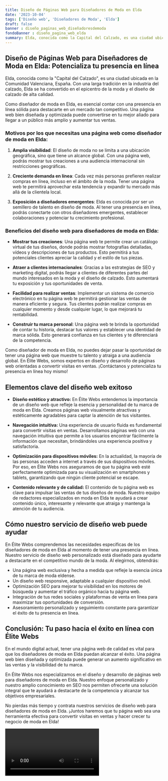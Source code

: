```yaml
---
title: Diseño de Páginas Web para Diseñadores de Moda en Elda
date: '2023-10-04'
tags: ['Diseño web', 'Diseñadores de Moda', 'Elda']
draft: false
banner : diseño_paginas_web_diseñadoresdemoda
fondoBanner : diseño_pagina_web_elda
summary: Elda, conocida como la Capital del Calzado, es una ciudad ubicada en la Comunidad Valenciana, España. Con una larga tradición en la industria del calzado, Elda se ha convertido en el epicentro de la moda y el diseño de calzado de alta calidad.
---
```


## Diseño de Páginas Web para Diseñadores de Moda en Elda: Potencializa tu presencia en línea

Elda, conocida como la "Capital del Calzado", es una ciudad ubicada en la Comunidad Valenciana, España. Con una larga tradición en la industria del calzado, Elda se ha convertido en el epicentro de la moda y el diseño de calzado de alta calidad.

Como diseñador de moda en Elda, es esencial contar con una presencia en línea sólida para destacarte en un mercado tan competitivo. Una página web bien diseñada y optimizada puede convertirse en tu mejor aliado para llegar a un público más amplio y aumentar tus ventas.

### Motivos por los que necesitas una página web como diseñador de moda en Elda:

1. **Amplia visibilidad**: El diseño de moda no se limita a una ubicación geográfica, sino que tiene un alcance global. Con una página web, podrás mostrar tus creaciones a una audiencia internacional sin restricciones geográficas.

2. **Creciente demanda en línea**: Cada vez más personas prefieren realizar compras en línea, incluso en el ámbito de la moda. Tener una página web te permitirá aprovechar esta tendencia y expandir tu mercado más allá de la clientela local.

3. **Exposición a diseñadores emergentes**: Elda es conocida por ser un semillero de talento en diseño de moda. Al tener una presencia en línea, podrás conectarte con otros diseñadores emergentes, establecer colaboraciones y potenciar tu crecimiento profesional.

### Beneficios del diseño web para diseñadores de moda en Elda:

- **Mostrar tus creaciones**: Una página web te permite crear un catálogo virtual de tus diseños, donde podrás mostrar fotografías detalladas, vídeos y descripciones de tus productos. Esto permitirá a tus potenciales clientes apreciar la calidad y el estilo de tus piezas.

- **Atraer a clientes internacionales**: Gracias a las estrategias de SEO y marketing digital, podrás llegar a clientes de diferentes partes del mundo interesados en la moda y el diseño de calzado. Esto aumentará tu exposición y tus oportunidades de venta.

- **Facilidad para realizar ventas**: Implementar un sistema de comercio electrónico en tu página web te permitirá gestionar las ventas de manera eficiente y segura. Tus clientes podrán realizar compras en cualquier momento y desde cualquier lugar, lo que mejorará tu rentabilidad.

- **Construir tu marca personal**: Una página web te brinda la oportunidad de contar tu historia, destacar tus valores y establecer una identidad de marca sólida. Esto generará confianza en tus clientes y te diferenciará de la competencia.

Como diseñador de moda en Elda, no puedes dejar pasar la oportunidad de tener una página web que muestre tu talento y atraiga a una audiencia global. En Élite Webs, somos expertos en diseño y desarrollo de páginas web orientadas a convertir visitas en ventas. ¡Contáctanos y potencializa tu presencia en línea hoy mismo!

<GifSeo />

<Cta />

## Elementos clave del diseño web exitoso

- **Diseño estético y atractivo:** En Élite Webs entendemos la importancia de un diseño web que refleje la esencia y personalidad de tu marca de moda en Elda. Creamos páginas web visualmente atractivas y estéticamente agradables para captar la atención de tus visitantes.

- **Navegación intuitiva:** Una experiencia de usuario fluida es fundamental para convertir visitas en ventas. Desarrollamos páginas web con una navegación intuitiva que permite a los usuarios encontrar fácilmente la información que necesitan, brindándoles una experiencia positiva y satisfactoria.

- **Optimización para dispositivos móviles:** En la actualidad, la mayoría de las personas acceden a internet a través de sus dispositivos móviles. Por eso, en Élite Webs nos aseguramos de que tu página web esté perfectamente optimizada para su visualización en smartphones y tablets, garantizando que ningún cliente potencial se escape.

- **Contenido relevante y de calidad:** El contenido de tu página web es clave para impulsar las ventas de tus diseños de moda. Nuestro equipo de redactores especializados en moda en Elda te ayudará a crear contenido único, interesante y relevante que atraiga y mantenga la atención de tu audiencia.

## Cómo nuestro servicio de diseño web puede ayudar

En Élite Webs comprendemos las necesidades específicas de los diseñadores de moda en Elda al momento de tener una presencia en línea. Nuestro servicio de diseño web personalizado está diseñado para ayudarte a destacarte en el competitivo mundo de la moda. Al elegirnos, obtendrás:

- Una página web exclusiva y hecha a medida que refleje la esencia única de tu marca de moda eldense.
- Un diseño web responsive, adaptable a cualquier dispositivo móvil.
- Optimización SEO para mejorar tu visibilidad en los motores de búsqueda y aumentar el tráfico orgánico hacia tu página web.
- Integración de tus redes sociales y plataformas de venta en línea para maximizar tus oportunidades de conversión.
- Asesoramiento personalizado y seguimiento constante para garantizar el éxito de tu presencia en línea.

## Conclusión: Tu paso hacia el éxito en línea con Élite Webs

En el mundo digital actual, tener una página web de calidad es vital para que los diseñadores de moda en Elda puedan alcanzar el éxito. Una página web bien diseñada y optimizada puede generar un aumento significativo en las ventas y la visibilidad de tu marca.

En Élite Webs nos especializamos en el diseño y desarrollo de páginas web para diseñadores de moda en Elda. Nuestro enfoque personalizado y nuestro amplio conocimiento en SEO nos permiten ofrecerte una solución integral que te ayudará a destacarte de la competencia y alcanzar tus objetivos empresariales.

No pierdas más tiempo y contrata nuestros servicios de diseño web para diseñadores de moda en Elda. ¡Juntos haremos que tu página web sea una herramienta efectiva para convertir visitas en ventas y hacer crecer tu negocio de moda en Elda!

<Video />

<CtaBot job='Diseñadores de Moda' city='Elda'/>

<Gmaps query='Elda+españa+maps' />